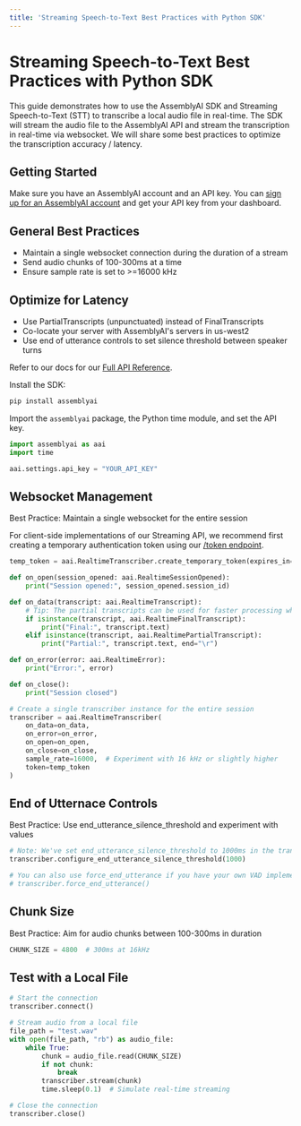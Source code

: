 ```yaml
---
title: 'Streaming Speech-to-Text Best Practices with Python SDK'
---
```





# Streaming Speech-to-Text Best Practices with Python SDK

This guide demonstrates how to use the AssemblyAI SDK and Streaming Speech-to-Text (STT) to transcribe a local audio file in real-time. The SDK will stream the audio file to the AssemblyAI API and stream the transcription in real-time via websocket. We will share some best practices to optimize the transcription accuracy / latency.

## Getting Started

Make sure you have an AssemblyAI account and an API key. You can [sign up for an AssemblyAI account](https://www.assemblyai.com/app) and get your API key from your dashboard.

## General Best Practices

- Maintain a single websocket connection during the duration of a stream
- Send audio chunks of 100-300ms at a time
- Ensure sample rate is set to >=16000 kHz

## Optimize for Latency

- Use PartialTranscripts (unpunctuated) instead of FinalTranscripts
- Co-locate your server with AssemblyAI's servers in us-west2
- Use end of utterance controls to set silence threshold between speaker turns

Refer to our docs for our [Full API Reference](https://www.assemblyai.com/docs/api-reference/streaming/realtime).


Install the SDK:


```bash
pip install assemblyai
```

Import the `assemblyai` package, the Python time module, and set the API key.


```python
import assemblyai as aai
import time

aai.settings.api_key = "YOUR_API_KEY"
```

## Websocket Management

Best Practice: Maintain a single websocket for the entire session

For client-side implementations of our Streaming API, we recommend first creating a temporary authentication token using our [/token endpoint](https://www.assemblyai.com/docs/api-reference/streaming/create-temporary-token).


```python
temp_token = aai.RealtimeTranscriber.create_temporary_token(expires_in=3600) # Token expires in one hour
```

```python
def on_open(session_opened: aai.RealtimeSessionOpened):
    print("Session opened:", session_opened.session_id)

def on_data(transcript: aai.RealtimeTranscript):
    # Tip: The partial transcripts can be used for faster processing when performing downstream tasks like LLM-based analysis.
    if isinstance(transcript, aai.RealtimeFinalTranscript):
        print("Final:", transcript.text)
    elif isinstance(transcript, aai.RealtimePartialTranscript):
        print("Partial:", transcript.text, end="\r")

def on_error(error: aai.RealtimeError):
    print("Error:", error)

def on_close():
    print("Session closed")

# Create a single transcriber instance for the entire session
transcriber = aai.RealtimeTranscriber(
    on_data=on_data,
    on_error=on_error,
    on_open=on_open,
    on_close=on_close,
    sample_rate=16000,  # Experiment with 16 kHz or slightly higher
    token=temp_token
)
```

## End of Utternace Controls

Best Practice: Use end_utterance_silence_threshold and experiment with values


```python
# Note: We've set end_utterance_silence_threshold to 1000ms in the transcriber initialization
transcriber.configure_end_utterance_silence_threshold(1000)

# You can also use force_end_utterance if you have your own VAD implementation:
# transcriber.force_end_utterance()
```

## Chunk Size

Best Practice: Aim for audio chunks between 100-300ms in duration


```python
CHUNK_SIZE = 4800  # 300ms at 16kHz
```

## Test with a Local File


```python
# Start the connection
transcriber.connect()
```

```python
# Stream audio from a local file
file_path = "test.wav"
with open(file_path, "rb") as audio_file:
    while True:
        chunk = audio_file.read(CHUNK_SIZE)
        if not chunk:
            break
        transcriber.stream(chunk)
        time.sleep(0.1)  # Simulate real-time streaming

# Close the connection
transcriber.close()
```
